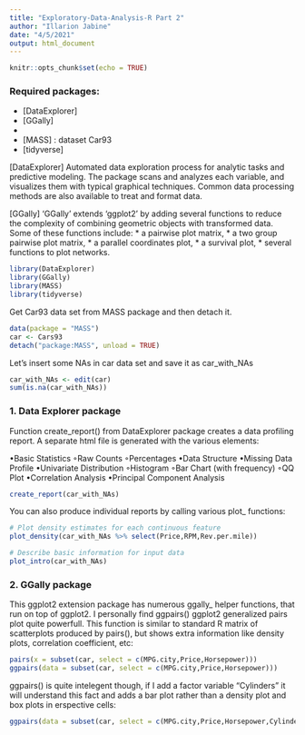 ---
title: "Exploratory-Data-Analysis-R Part 2"
author: "Illarion Jabine"
date: "4/5/2021"
output: html_document
---

```{r setup, include=FALSE}
knitr::opts_chunk$set(echo = TRUE)
```

### Required packages:

* [DataExplorer]
* [GGally]
* [graphics]: base R function pairs()
* [MASS] : dataset Car93
* [tidyverse]

[DataExplorer]
Automated data exploration process for analytic tasks and predictive modeling.
The package scans and analyzes each variable, and visualizes them with typical graphical techniques.
Common data processing methods are also available to treat and format data.

[GGally]
'GGally' extends 'ggplot2' by adding several functions to reduce the complexity of combining geometric objects with transformed data.
Some of these functions include:
 * a pairwise plot matrix, 
 * a two group pairwise plot matrix, 
 * a parallel coordinates plot, 
 * a survival plot, 
 * several functions to plot networks.

```{r}
library(DataExplorer)
library(GGally)
library(MASS)
library(tidyverse)
```

Get Car93 data set from MASS package and then detach it.
```{r}
data(package = "MASS")
car <- Cars93
detach("package:MASS", unload = TRUE)
```

Let's insert some NAs in car data set and save it as car_with_NAs
```{r}
car_with_NAs <- edit(car)
sum(is.na(car_with_NAs))
```

### 1. Data Explorer package

Function create_report() from DataExplorer package creates a data profiling report. A separate html file is generated with the various elements:

•Basic Statistics 
 ◦Raw Counts
 ◦Percentages
•Data Structure
•Missing Data Profile
•Univariate Distribution 
 ◦Histogram
 ◦Bar Chart (with frequency)
 ◦QQ Plot
•Correlation Analysis
•Principal Component Analysis

```{r}
create_report(car_with_NAs)
```

You can also produce individual reports by calling various plot_ functions:
```{r}
# Plot density estimates for each continuous feature
plot_density(car_with_NAs %>% select(Price,RPM,Rev.per.mile))

# Describe basic information for input data
plot_intro(car_with_NAs)
```

### 2. GGally package

This ggplot2 extension package has numerous ggally_ helper functions, that run on top of ggplot2.
I personally find ggpairs() ggplot2 generalized pairs plot quite powerfull.
This function is similar to standard R matrix of scatterplots produced by pairs(), but shows extra information like density plots, correlation coefficient, etc:

```{r}
pairs(x = subset(car, select = c(MPG.city,Price,Horsepower)))
ggpairs(data = subset(car, select = c(MPG.city,Price,Horsepower)))
```
ggpairs() is quite intelegent though, if I add a factor variable "Cylinders" it will understand this fact and adds a bar plot rather than a density plot and box plots in erspective cells:  
```{r}
ggpairs(data = subset(car, select = c(MPG.city,Price,Horsepower,Cylinders)))
```


